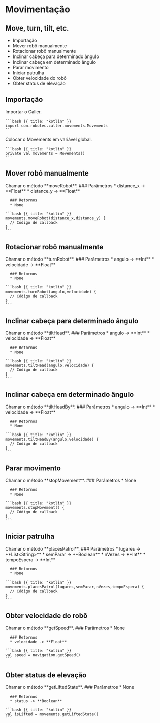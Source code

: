 # Movimentação
Move, turn, tilt, etc.
---

* Importação
* Mover robô manualmente
* Rotacionar robô manualmente
* Inclinar cabeça para determinado ângulo
* Inclinar cabeça em determinado ângulo
* Parar movimento
* Iniciar patrulha
* Obter velocidade do robô
* Obter status de elevação

## Importação

<Row>
  <Col>
    Importar o Caller.
  </Col>
  <Col>

    ```bash {{ title: "kotlin" }}
    import com.robotec.caller.movements.Movements 
    ```
  </Col>
  <Col>
    Colocar o Movements em variável global.
  </Col>
  <Col>

    ```bash {{ title: "kotlin" }}
    private val movements = Movements()
    ```
  </Col>
</Row>




## Mover robô manualmente

<Row>
  <Col>
      Chamar o método **moveRobot**.
      ### Parâmetros
      * distance_x ->  **Float**
      * distance_y ->  **Float**

      ### Retornos
      * None
  </Col>
  <Col>

    ```bash {{ title: "kotlin" }}
    movements.moveRobot(distance_x,distance_y) {
      // Código de callback
    }
    ```
  </Col>
</Row>


## Rotacionar robô manualmente

<Row>
  <Col>
      Chamar o método **turnRobot**.
      ### Parâmetros
      * angulo -> **Int**
      * velocidade ->  **Float**

      ### Retornos
      * None
  </Col>
  <Col>

    ```bash {{ title: "kotlin" }}
    movements.turnRobot(angulo,velocidade) {
      // Código de callback
    }
    ```
  </Col>
</Row>

## Inclinar cabeça para determinado ângulo

<Row>
  <Col>
      Chamar o método **tiltHead**.
      ### Parâmetros
      * angulo -> **Int**
      * velocidade ->  **Float**

      ### Retornos
      * None
  </Col>
  <Col>

    ```bash {{ title: "kotlin" }}
    movements.tiltHead(angulo,velocidade) {
      // Código de callback
    }
    ```
  </Col>
</Row>

## Inclinar cabeça em determinado ângulo

<Row>
  <Col>
      Chamar o método **tiltHeadBy**.
      ### Parâmetros
      * angulo -> **Int**
      * velocidade ->  **Float**

      ### Retornos
      * None
  </Col>
  <Col>

    ```bash {{ title: "kotlin" }}
    movements.tiltHeadBy(angulo,velocidade) {
      // Código de callback
    }
    ```
  </Col>
</Row>


## Parar movimento

<Row>
  <Col>
      Chamar o método **stopMovement**.
      ### Parâmetros
      * None

      ### Retornos
      * None
  </Col>
  <Col>

    ```bash {{ title: "kotlin" }}
    movements.stopMovement() {
      // Código de callback
    }
    ```
  </Col>
</Row>

## Iniciar patrulha

<Row>
  <Col>
      Chamar o método **placesPatrol**.
      ### Parâmetros
      * lugares -> **List&lt;String&gt;**
      * semParar -> **Boolean**
      * nVezes -> **Int**
      * tempoEspera -> **Int**

      ### Retornos
      * None
  </Col>
  <Col>

    ```bash {{ title: "kotlin" }}
    movements.placesPatrol(lugares,semParar,nVezes,tempoEspera) {
      // Código de callback
    }
    ```
  </Col>
</Row>

## Obter velocidade do robô

<Row>
  <Col>
      Chamar o método **getSpeed**.
      ### Parâmetros
      * None

      ### Retornos
      * velocidade -> **Float**
  </Col>
  <Col>

    ```bash {{ title: "kotlin" }}
    val speed = navigation.getSpeed()
    ```
  </Col>
</Row>

## Obter status de elevação

<Row>
  <Col>
      Chamar o método **getLiftedState**.
      ### Parâmetros
      * None

      ### Retornos
      * status -> **Boolean**
  </Col>
  <Col>

    ```bash {{ title: "kotlin" }}
    val isLifted = movements.getLiftedState()
    ```
  </Col>
</Row>